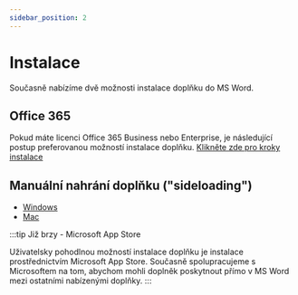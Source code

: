 ```yaml
---
sidebar_position: 2
---
```


# Instalace

Současně nabízíme dvě možnosti instalace doplňku do MS Word.

## Office 365

Pokud máte licenci Office 365 Business nebo Enterprise, je následující postup
preferovanou možností instalace doplňku. [Klikněte zde pro kroky instalace](install365.mdx)

## Manuální nahrání doplňku ("sideloading")

- [Windows](https://learn.microsoft.com/en-us/office/dev/add-ins/testing/create-a-network-shared-folder-catalog-for-task-pane-and-content-add-ins)
- [Mac](https://learn.microsoft.com/en-us/office/dev/add-ins/testing/sideload-an-office-add-in-on-mac)

:::tip Již brzy - Microsoft App Store

Uživatelsky pohodlnou možností instalace doplňku je instalace prostřednictvím Microsoft
App Store. Současně spolupracujeme s Microsoftem na tom, abychom mohli doplněk poskytnout
přímo v MS Word mezi ostatními nabízenými doplňky.
:::
